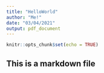 ```yaml
---
title: "HelloWorld"
author: "Me!"
date: "03/04/2021"
output: pdf_document
---
```


```r
knitr::opts_chunk$set(echo = TRUE)
```

## This is a markdown file